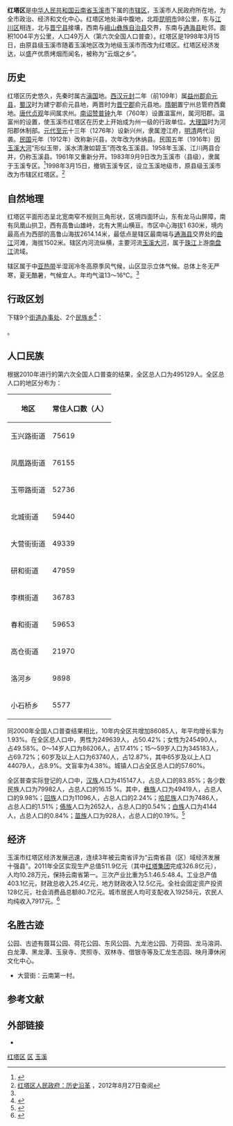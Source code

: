 {{Infobox China County
| county  = 红塔区
| Photo = Former Residence of Nie Er in Yuxi City.jpg
| Photoname=聂耳故居
| map =Location of Hongta within Yunnan (China).png 
| customimage = 
| Pinyin   = Hóngtǎ Qū
| Belong = [[云南省|云南省]][[玉溪市|玉溪市]]
| Types= [[市辖区|市辖区]]
| admincode = 530402
| founded = 1998年3月15日
| seat = [[玉兴路街道|玉兴路街道]]聂耳路27号
| officerTitle= 区长
| officer = 张小良
| officerTitle2 = 区委书记
| officer2 = 夏立洪
| division = 11
| town= 0
| township= 2
| subdistrict= 9
| dialect= [[云南话|云南话]]
| post code= 653100 
| phone code = 877
| coordinate = 
| area =1004
| area land = 
| area water = 
| census yr = 2010年
| pop = 495129
| density = 
| GDP = 511.9 亿元（2011年）
| carlicense = 云F
| web = http://www.hongta.gov.cn/
| web_title =红塔网
}}
'''红塔区'''是[[中华人民共和国|中华人民共和国]][[云南省|云南省]][[玉溪市|玉溪市]]下属的[[市辖区|市辖区]]，玉溪市人民政府所在地，为全市政治、经济和文化中心。红塔区地处滇中腹地，北距[[昆明市|昆明市]]98公里，东与[[江川区|江川区]]相连，北与[[晋宁县|晋宁县]]接壤，西南与[[峨山彝族自治县|峨山彝族自治县]]交界，东南与[[通海县|通海县]]毗邻。面积1004平方公里，人口49万人（第六次全国人口普查）。红塔区是1998年3月15日，由原县级玉溪市随着玉溪地区改为地级玉溪市而改为红塔区。红塔区经济发达，以盛产优质烤烟而闻名，被称为“云烟之乡”。

==历史==
红塔区历史悠久，先秦时属古[[滇国|滇国]]地。[[西汉|西汉]][[元封_(西汉)|元封]]二年（前109年）属[[益州郡_(西汉)|益州郡]][[俞元县|俞元县]]，[[蜀汉|蜀汉]]时为建宁郡俞元县地，两晋时为[[晋宁郡|晋宁郡]]俞元县地。[[隋朝|隋朝]]置宁州总管府西爨地。[[唐代|唐代]][[贞观_(唐朝)|贞观]]年间属求州。[[南诏|南诏]][[赞普钟|赞普钟]]九年（760年）设置温富州，属河阳郡。温富州的设置，使玉溪市红塔区在历史上开始成为州一级的行政单位。[[大理国|大理国]]时为河阳郡休制部。[[元代|元代]][[至元_(忽必烈)|至元]]十三年（1276年）设新兴州，隶属澄江府，[[明代|明]][[清代|清]]两代沿袭。[[民国纪年|民国]]元年（1912年）改称新兴县，次年改为休纳县。民国五年（1916年）因[[玉溪大河|玉溪大河]]“形似玉带，溪水清澈如碧玉”而改名玉溪县。1958年玉溪、江川两县合并，仍称玉溪县。1961年又重新分开。1983年9月9日改为玉溪市（县级），隶属于玉溪专区。<ref  name="市志">{{cite book zh |author=玉溪市地方志编纂委员会 |title=《玉溪市志》|format=M |edition=1 |location=北京 |publisher=中华书局 |date=1993|pages=|id= ISBN 978-7-101-01127-2}}</ref>1998年3月15日，撤销玉溪专区，设立玉溪地级市，原县级玉溪市改为市辖区红塔区。<ref>[http://www.hongta.gov.cn/ls.htm 红塔区人民政府：历史沿革] {{Wayback|url=http://www.hongta.gov.cn/ls.htm |date=20110903123230 }}，2012年8月27日查阅</ref>

==自然地理==
红塔区平面形态呈北宽南窄不规则三角形状，区境四面环山，东有龙马山屏障，南有凤凰山拱卫，西有高鲁山雄峙，北有大黑山横亘。市区中心海拔1 630米，境内最高点为西部的高鲁山海拔2614.14米，最低点是辖区最南端与[[通海县|通海县]]交界处的[[曲江_(南盘江)|曲江]]河滩，海拔1502米。辖区内河流纵横，主要河流[[玉溪大河|玉溪大河]]，属于[[珠江|珠江]]上游[[南盘江|南盘江]]流域。

辖区属于中[[亚热带|亚热带]]半湿润冷冬高原季风气候，山区显示立体气候。总体上冬无严寒，夏无酷暑，气候宜人。年均气温13～16℃。<ref  name="市志"/>

== 行政区划 ==
{{PAGENAMEBASE}}下辖9个[[街道办事处|街道办事处]]、2个[[民族乡|民族乡]]<ref>{{PRC admin/ref sgc|53/04/02}}</ref>：

{{PRC admin/children|53/04/02}}。

==人口民族==
根据2010年进行的第六次全国人口普查的结果，全区总人口为495129人。全区总人口的地区分布为：
{| class="wikitable"
|-
! 地区 !! 常住人口数（人）
|-
| 玉兴路街道 || 75619
|-
| 凤凰路街道 || 76155
|-
| 玉带路街道 || 52736
|-
| 北城街道 || 59440
|-
| 大营街街道 || 49339
|-
| 研和街道 || 47959
|-
| 李棋街道 || 36783
|-
| 春和街道 || 59653
|-
| 高仓街道 || 21970
|-
| 洛河乡 || 9898
|-
| 小石桥乡 || 5577
|}
同2000年全国人口普查结果相比，10年内全区共增加86085人，年平均增长率为1.93%。在全区总人口中，男性为249639人，占50.42%；女性为245490人，占49.58%。0～14岁人口为86206人，占17.41%；15～59岁人口为345183人，占69.72%；60岁及以上人口为63740人，占12.87%，其中65岁及以上人口44079人，占8.9%。文盲率为4.38%。城镇人口占全区总人口的57.60%。

全区普查实际登记的人口中，[[汉族|汉族]]人口为415147人，占总人口的83.85%；各少数民族人口为79982人，占总人口的16.15 %。其中，[[彝族|彝族]]人口为49419人，占总人口的9.98%；[[回族|回族]]人口为11096人，占总人口的2.24%；[[哈尼族|哈尼族]]人口为7486人，占总人口的1.51%；[[傣族|傣族]]人口为2652人，占总人口的0.54%；[[白族|白族]]人口为4144人，占总人口的0.84%；[[苗族|苗族]]人口为928人，占总人口的0.19%。<ref>{{cite web | language = zh-cn | publisher = 红塔区统计局信息网 | title = 红塔区第六次人口普查公报 | url = http://www.httj.gov.cn/readinfo.aspx?KindId=0204&B1=1022 | date = 2011-07-05 | accessdate = 2012-08-28 | archive-date = 2016-03-05 | archive-url = https://web.archive.org/web/20160305000534/http://www.httj.gov.cn/readinfo.aspx?KindId=0204&B1=1022 | dead-url = yes }}</ref>

==经济==
玉溪市红塔区经济发展迅速，连续3年被云南省评为“云南省县（区）域经济发展十强县”。2011年全区实现生产总值511.9亿元（其中[[红塔集团|红塔集团]]完成326.8亿元），人均10.28万元，保持云南省第一。三次产业比重为5.1:46.5:48.4。工业总产值403.1亿元，财政总收入25.4亿元，地方财政收入12.5亿元。全社会固定资产投资128亿元，社会消费品总额80.7亿元。城市居民人均可支配收入19258元，农民人均纯收入7917元。<ref>{{cite web | language = zh-cn | publisher = 凤凰网 | title = 玉溪市红塔区非公经济顶起“半边天” | url = http://finance.ifeng.com/roll/20120508/6427924.shtml | date = 2012-05-08 | accessdate = 2012-08-28 | archive-date = 2021-06-24 | archive-url = https://web.archive.org/web/20210624075259/http://finance.ifeng.com/roll/20120508/6427924.shtml | dead-url = no }}</ref>

==名胜古迹==
公园、古迹有聂耳公园、荷花公园、东风公园、九龙池公园、万荷园、龙马溶洞、白龙潭、黑龙潭、玉泉寺、灵照寺、双林寺、借银寺等及汇龙生态园、映月潭休闲文化中心。
* 大营街：云南第一村。

== 参考文献 ==
{{reflist}}

== 外部链接 ==
* {{Official website|http://www.hongta.gov.cn/|name=玉溪市红塔区人民政府}}

{{红塔区行政区划}}
{{玉溪市行政区划}}
{{云南行政区划}}

[[Category:红塔区|]]
[[Category:玉溪区县|区]]
[[Category:云南市辖区|玉溪]]